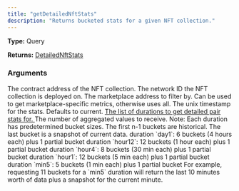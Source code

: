 ```yaml
---
title: "getDetailedNftStats"
description: "Returns bucketed stats for a given NFT collection."
---
```


**Type:** Query

**Returns:** [DetailedNftStats](/api-reference/types/detailednftstats)

### Arguments

<ResponseField name="collectionAddress" type="String!" required>
  The contract address of the NFT collection.
</ResponseField>

<ResponseField name="networkId" type="Int!" required>
  The network ID the NFT collection is deployed on.
</ResponseField>

<ResponseField name="grouping" type="String">
  The marketplace address to filter by. Can be used to get marketplace-specific metrics, otherwise uses all.
</ResponseField>

<ResponseField name="timestamp" type="Int">
  The unix timestamp for the stats. Defaults to current.
</ResponseField>

<a href="/api-reference/types/detailednftstatsduration">
  <ResponseField name="durations" type="[DetailedNftStatsDuration]">
    The list of durations to get detailed pair stats for.
  </ResponseField>
</a>

<ResponseField name="bucketCount" type="Int">
  The number of aggregated values to receive.
 Note: Each duration has predetermined bucket sizes.
 The first n-1 buckets are historical. The last bucket is a snapshot of current data.
 duration `day1`: 6 buckets (4 hours each) plus 1 partial bucket
 duration `hour12`: 12 buckets (1 hour each) plus 1 partial bucket
 duration `hour4`: 8 buckets (30 min each) plus 1 partial bucket
 duration `hour1`: 12 buckets (5 min each) plus 1 partial bucket
 duration `min5`: 5 buckets (1 min each) plus 1 partial bucket
 For example, requesting 11 buckets for a `min5` duration will return the last 10 minutes worth of data plus a snapshot for the current minute.
</ResponseField>


